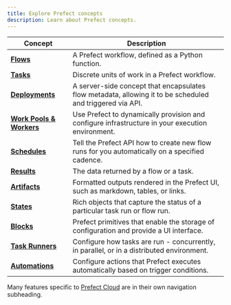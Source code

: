 ```yaml
---
title: Explore Prefect concepts
description: Learn about Prefect concepts.
---
```


| Concept                                            | Description                                                                                                                 |
| -------------------------------------------------- | --------------------------------------------------------------------------------------------------------------------------- |
| __[Flows](/3.0rc/develop/write-workflows)__                       | A Prefect workflow, defined as a Python function.             |
| __[Tasks](/3.0rc/develop/write-tasks)__                       | Discrete units of work in a Prefect workflow.                |
| __[Deployments](/3.0rc/deploy/serve-workflows)__           | A server-side concept that encapsulates flow metadata, allowing it to be scheduled and triggered via API. |
| __[Work Pools & Workers](/3.0rc/deploy/dynamic-infra/control-runs)__   | Use Prefect to dynamically provision and configure infrastructure in your execution environment.    |
| __[Schedules](/3.0rc/deploy/serve-workflows/add-schedules)__               | Tell the Prefect API how to create new flow runs for you automatically on a specified cadence.     |
| __[Results](/3.0rc/develop/interact-with-data)__                   | The data returned by a flow or a task.                                 |
| __[Artifacts](/3.0rc/develop/observe-workflows/create-artifacts)__               | Formatted outputs rendered in the Prefect UI, such as markdown, tables, or links.  
| __[States](/3.0rc/develop/observe-workflows/manage-states)__                     | Rich objects that capture the status of a particular task run or flow run.                                                                            |
| __[Blocks](/3.0rc/develop/connect-third-party)__                     | Prefect primitives that enable the storage of configuration and provide a UI interface.          |
| __[Task Runners](/3.0rc/develop/write-tasks/use-task-runners)__         | Configure how tasks are run - concurrently, in parallel, or in a distributed environment. |
| __[Automations](/3.0rc/react/understand-events/automations-triggers)__           | Configure actions that Prefect executes automatically based on trigger conditions.         |


Many features specific to [Prefect Cloud](/3.0rc/cloud/) are in their own navigation subheading.
